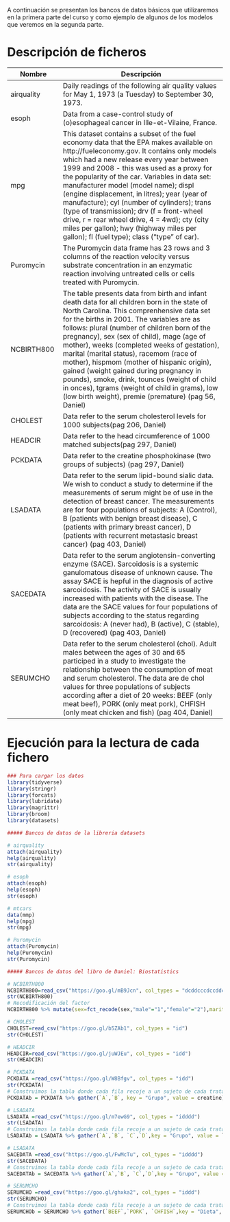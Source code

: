 A continuación se presentan los bancos de datos básicos que utilizaremos en la primera parte del curso y como ejemplo de algunos de los modelos que veremos en la segunda parte.


# Descripción de ficheros

Nombre             | Descripción
-------------------|------------------------------------------------------------
airquality      |Daily readings of the following air quality values for May 1, 1973 (a Tuesday) to September 30, 1973. 
esoph      |Data from a case-control study of (o)esophageal cancer in Ille-et-Vilaine, France. 
mpg      |This dataset contains a subset of the fuel economy data that the EPA makes available on http://fueleconomy.gov. It contains only models which had a new release every year between 1999 and 2008 - this was used as a proxy for the popularity of the car. Variables in data set: manufacturer model (model name); displ (engine displacement, in litres); year (year of manufacture); cyl (number of cylinders); trans (type of transmission); drv (f = front-wheel drive, r = rear wheel drive, 4 = 4wd); cty (city miles per gallon); hwy (highway miles per gallon); fl (fuel type); class ("type" of car).
Puromycin      |The Puromycin data frame has 23 rows and 3 columns of the reaction velocity versus substrate concentration in an enzymatic reaction involving untreated cells or cells treated with Puromycin.
NCBIRTH800      |The table presents data from birth and infant death data for all children born in the state of North Carolina. This comprenhensive data set for the births in 2001. The variables are as follows: plural (number of children born of the pregnancy),	sex (sex of child),	mage (age of mother),	weeks (completed weeks of gestation),	marital (marital status),	racemom (race of mother),	hispmom (mother of hispanic origin),	gained (weight gained during pregnancy in pounds), smoke,	drink, tounces (weight of child in onces),	tgrams (weight of child in grams), low (low birth weight),	premie (premature) (pag 56, Daniel)
CHOLEST      | Data refer to the serum cholesterol levels for 1000 subjects(pag 206, Daniel)
HEADCIR      | Data refer to the head circumference of 1000 matched subjects(pag 297, Daniel)
PCKDATA      | Data refer to the creatine phosphokinase (two groups of subjects) (pag 297, Daniel)
LSADATA | Data refer to the serum lipid-bound sialic data. We wish to conduct a study to determine if the measurements of serum might be of use in the detection of breast cancer. The measurements are for four populations of subjects: A (Control), B (patients with benign breast disease), C (patients with primary breast cancer), D (patients with recurrent metastasic breast cancer) (pag 403, Daniel)
SACEDATA| Data refer to the serum angiotensin-converting enzyme (SACE). Sarcoidosis is a systemic ganulomatous disease of unknown cause. The assay SACE is hepful in the diagnosis of active sarcoidosis. The activity of SACE is usually increased with patients with the disease. The data are the SACE values for four populations of subjects according to the status regarding sarcoidosis: A (never had), B (active), C (stable), D (recovered) (pag 403, Daniel)
SERUMCHO| Data refer to the serum cholesterol (chol).  Adult males between the ages of 30 and 65 participed in a study to investigate the relationship between the consumption of meat and serum cholesterol. The data are de chol values for three populations of subjects according after a diet of 20 weeks: BEEF (only meat beef), PORK (only meat pork), CHFISH (only meat chicken and fish) (pag 404, Daniel)

# Ejecución para la lectura de cada fichero

```r
### Para cargar los datos
library(tidyverse)
library(stringr)
library(forcats)
library(lubridate)
library(magrittr)
library(broom)
library(datasets)

##### Bancos de datos de la libreria datasets

# airquality
attach(airquality)
help(airquality)
str(airquality)

# esoph
attach(esoph)
help(esoph)
str(esoph)

# mtcars
data(mmp)
help(mpg)
str(mpg)

# Puromycin
attach(Puromycin)
help(Puromycin)
str(Puromycin)

##### Bancos de datos del libro de Daniel: Biostatistics

# NCBIRTH800
NCBIRTH800=read_csv("https://goo.gl/mB9Jcn", col_types = "dcddcccdccddcc")
str(NCBIRTH800)
# Recodificación del factor
NCBIRTH800 %>% mutate(sex=fct_recode(sex,"male"="1","female"="2"),marital=fct_recode(marital,"married"="1","not married"="2"),racemom=fct_recode(racemom,"other non white"="0","White"="1","Black"="2","America indian"="3","Chinese"="4","Hawaiian"="5","Filipino"="6","Other asian"="7"),hispmom=fct_recode(hispmom,"Cuban"="C","Mexican"="M","Non-Hispanic"="N","Other"="O","Puerto Rican"="P","Central/South american"="S","U"="Not classificable"),smoke=fct_recode(smoke,"Yes"="1","No"="0"),drink=fct_recode(drink,"Yes"="1","No"="0"),low=fct_recode(low,"Yes"="1","No"="0"),premie=fct_recode(premie,"Yes"="1","No"="0"))

# CHOLEST
CHOLEST=read_csv("https://goo.gl/b5ZAb1", col_types = "id")
str(CHOLEST)

# HEADCIR
HEADCIR=read_csv("https://goo.gl/juWJEu", col_types = "idd")
str(HEADCIR)

# PCKDATA 
PCKDATA =read_csv("https://goo.gl/W8Bfgv", col_types = "idd")
str(PCKDATA)
# Construimos la tabla donde cada fila recoje a un sujeto de cada tratamiento
PCKDATAb = PCKDATA %>% gather(`A`,`B`, key = "Grupo", value = creatine)

# LSADATA 
LSADATA =read_csv("https://goo.gl/m7ewG9", col_types = "idddd")
str(LSADATA)
# Construimos la tabla donde cada fila recoje a un sujeto de cada tratamiento
LSADATAb = LSADATA %>% gather(`A`,`B`, `C`,`D`,key = "Grupo", value = lsa)

# LSADATA 
SACEDATA =read_csv("https://goo.gl/FwMcTu", col_types = "idddd")
str(SACEDATA)
# Construimos la tabla donde cada fila recoje a un sujeto de cada tratamiento
SACEDATAb = SACEDATA %>% gather(`A`,`B`, `C`,`D`,key = "Grupo", value = sace)

# SERUMCHO 
SERUMCHO =read_csv("https://goo.gl/ghxka2", col_types = "iddd")
str(SERUMCHO)
# Construimos la tabla donde cada fila recoje a un sujeto de cada tratamiento
SERUMCHOb = SERUMCHO %>% gather(`BEEF`,`PORK`, `CHFISH`,key = "Dieta", value = chol)
```
